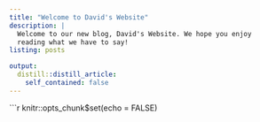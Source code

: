 ```yaml
---
title: "Welcome to David's Website"
description: |
  Welcome to our new blog, David's Website. We hope you enjoy 
  reading what we have to say!
listing: posts

output:
  distill::distill_article:
    self_contained: false
---
```


```r
knitr::opts_chunk$set(echo = FALSE)




